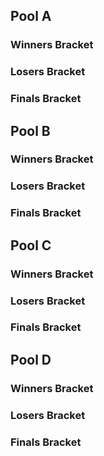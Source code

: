 {{DISPLAYTITLE:The Wavedashers: Pools}}
{{tabs static
|name1=Overview
|link1=The_Wavedashers
|name2=Pools
|link2=The_Wavedashers/Pools
|name3=Bracket
|link3=The_Wavedashers/Bracket
|This=2
}}

==Pool A==
<!-- Generated with http://tournament-nub.rhcloud.com/toliquipedia name=teamdashsp-wavedashersmeleeA -->

===Winners Bracket===
{{16DEWBracketA
|r1m1p1=Aisengobay |r1m1p1flag=br |r1m1p1score=W |r1m1win=1
|r1m1p2=Bye |r1m1p2flag= |r1m1p2score=-

|r1m2p1=Soul_Azer |r1m2p1flag=br |r1m2p1score=0 |r1m2win=2
|r1m2p2=Kazi |r1m2p2flag=br |r1m2p2score=2

|r1m3p1=Mr. PotatoBread |r1m3p1flag=br |r1m3p1score=W |r1m3win=1
|r1m3p2=Bye |r1m3p2flag= |r1m3p2score=-

|r1m4p1=Striker |r1m4p1flag=br |r1m4p1score=W |r1m4win=1
|r1m4p2=Bye |r1m4p2flag= |r1m4p2score=-

|r1m5p1=Kizzu |r1m5p1flag=br |r1m5p1score=W |r1m5win=1
|r1m5p2=Bye |r1m5p2flag= |r1m5p2score=-

|r1m6p1=Peléo |r1m6p1flag=br |r1m6p1score=2 |r1m6win=1
|r1m6p2=Joney |r1m6p2flag=br |r1m6p2score=0

|r1m7p1=Phoca |r1m7p1flag=br |r1m7p1score=W |r1m7win=1
|r1m7p2=Bye |r1m7p2flag= |r1m7p2score=-

|r1m8p1=Brancow |r1m8p1flag=br |r1m8p1score=W |r1m8win=1
|r1m8p2=Bye |r1m8p2flag= |r1m8p2score=-

|r2m1p1=Aisengobay |r2m1p1flag=br |r2m1p1score=2 |r2m1win=1
|r2m1p2=Kazi |r2m1p2flag=br |r2m1p2score=0

|r2m2p1=Mr. PotatoBread |r2m2p1flag=br |r2m2p1score=0 |r2m2win=2
|r2m2p2=Striker |r2m2p2flag=br |r2m2p2score=2

|r2m3p1=Kizzu |r2m3p1flag=br |r2m3p1score=2 |r2m3win=1
|r2m3p2=Peléo |r2m3p2flag=br |r2m3p2score=0

|r2m4p1=Phoca |r2m4p1flag=br |r2m4p1score=0 |r2m4win=2
|r2m4p2=Brancow |r2m4p2flag=br |r2m4p2score=2

|r3m1p1=Aisengobay |r3m1p1flag=br |r3m1p1score=2 |r3m1win=1
|r3m1p2=Striker |r3m1p2flag=br |r3m1p2score=0

|r3m2p1=Kizzu |r3m2p1flag=br |r3m2p1score=2 |r3m2win=1
|r3m2p2=Brancow |r3m2p2flag=br |r3m2p2score=0
}}

===Losers Bracket===
{{16DELBracketA
|l1m1p1=Bye |l1m1p1flag= |l1m1p1score=- |l1m1win=2
|l1m1p2=Soul_Azer |l1m1p2flag=br |l1m1p2score=W

|l1m2p1=Bye |l1m2p1flag= |l1m2p1score=- |l1m2win=
|l1m2p2=Bye |l1m2p2flag= |l1m2p2score=W

|l1m3p1=Bye |l1m3p1flag= |l1m3p1score=- |l1m3win=2
|l1m3p2=Joney |l1m3p2flag=br |l1m3p2score=W

|l1m4p1=Bye |l1m4p1flag= |l1m4p1score=- |l1m4win=
|l1m4p2=Bye |l1m4p2flag= |l1m4p2score=W

|l2m1p1=Phoca |l2m1p1flag=br |l2m1p1score=2 |l2m1win=1
|l2m1p2=Soul_Azer |l2m1p2flag=br |l2m1p2score=0

|l2m2p1=Peléo |l2m2p1flag=br |l2m2p1score=W |l2m2win=1
|l2m2p2=Bye |l2m2p2flag= |l2m2p2score=-

|l2m3p1=Mr. PotatoBread |l2m3p1flag=br |l2m3p1score=2 |l2m3win=1
|l2m3p2=Joney |l2m3p2flag=br |l2m3p2score=0

|l2m4p1=Kazi |l2m4p1flag=br |l2m4p1score=W |l2m4win=1
|l2m4p2=Bye |l2m4p2flag= |l2m4p2score=-

|l3m1p1=Phoca |l3m1p1flag=br |l3m1p1score=2 |l3m1win=1
|l3m1p2=Peléo |l3m1p2flag=br |l3m1p2score=1

|l3m2p1=Mr. PotatoBread |l3m2p1flag=br |l3m2p1score=0 |l3m2win=2
|l3m2p2=Kazi |l3m2p2flag=br |l3m2p2score=2

|l4m1p1=Striker |l4m1p1flag=br |l4m1p1score=2 |l4m1win=1
|l4m1p2=Phoca |l4m1p2flag=br |l4m1p2score=0

|l4m2p1=Brancow |l4m2p1flag=br |l4m2p1score=0 |l4m2win=2
|l4m2p2=Kazi |l4m2p2flag=br |l4m2p2score=2
}}

===Finals Bracket===
{{DEFinalBracket
<!-- FROM WINNERS -->
|r1m1p1=Aisengobay |r1m1p1flag=br |r1m1p1score=2 |r1m1win=1
|r1m1p2=Kizzu |r1m1p2flag=br |r1m1p2score=0

<!-- FROM LOSERS -->
|l1m1p1=Striker |l1m1p1flag=br |l1m1p1score=0 |l1m1win=2
|l1m1p2=Kazi |l1m1p2flag=br |l1m1p2score=2

<!-- LOSERS FINALS -->
|r2m1p1=Kizzu |r2m1p1flag=br |r2m1p1score=2 |r2m1win=1
|r2m1p2=Kazi |r2m1p2flag=br |r2m1p2score=0

<!-- GRAND FINALS -->
|r3m1p1=Aisengobay |r3m1p1flag=br |r3m1p1score={{advance|The_Wavedashers/Bracket}} |r3m1win=
|r3m1p2=Kizzu |r3m1p2flag=br |r3m1p2score={{advance|The_Wavedashers/Bracket}}
}}

==Pool B==
<!-- Generated with http://tournament-nub.rhcloud.com/toliquipedia name=teamdashsp-wavedashersmeleeB -->

===Winners Bracket===
{{16DEWBracketA
|r1m1p1=Walk |r1m1p1flag=br |r1m1p1score=W |r1m1win=1
|r1m1p2=Bye |r1m1p2flag= |r1m1p2score=-

|r1m2p1=Crow |r1m2p1flag=br |r1m2p1score=W |r1m2win=1
|r1m2p2=Bye |r1m2p2flag= |r1m2p2score=-

|r1m3p1=BlackJet |r1m3p1flag=br |r1m3p1score=W |r1m3win=1
|r1m3p2=Bye |r1m3p2flag= |r1m3p2score=-

|r1m4p1=Killuah |r1m4p1flag=br |r1m4p1score=W |r1m4win=1
|r1m4p2=Bye |r1m4p2flag= |r1m4p2score=-

|r1m5p1=dede |r1m5p1flag=br |r1m5p1score=W |r1m5win=1
|r1m5p2=Bye |r1m5p2flag= |r1m5p2score=-

|r1m6p1=Lee |r1m6p1flag=br |r1m6p1score=2 |r1m6win=1
|r1m6p2=ito_masters |r1m6p2flag=br |r1m6p2score=0

|r1m7p1=SPOT |r1m7p1flag=br |r1m7p1score=W |r1m7win=1
|r1m7p2=Bye |r1m7p2flag= |r1m7p2score=-

|r1m8p1=Kira |r1m8p1flag=br |r1m8p1score=W |r1m8win=1
|r1m8p2=Bye |r1m8p2flag= |r1m8p2score=-

|r2m1p1=Walk |r2m1p1flag=br |r2m1p1score=2 |r2m1win=1
|r2m1p2=Crow |r2m1p2flag=br |r2m1p2score=0

|r2m2p1=BlackJet |r2m2p1flag=br |r2m2p1score=2 |r2m2win=1
|r2m2p2=Killuah |r2m2p2flag=br |r2m2p2score=0

|r2m3p1=dede |r2m3p1flag=br |r2m3p1score=2 |r2m3win=1
|r2m3p2=Lee |r2m3p2flag=br |r2m3p2score=0

|r2m4p1=SPOT |r2m4p1flag=br |r2m4p1score=2 |r2m4win=1
|r2m4p2=Kira |r2m4p2flag=br |r2m4p2score=0

|r3m1p1=Walk |r3m1p1flag=br |r3m1p1score=2 |r3m1win=1
|r3m1p2=BlackJet |r3m1p2flag=br |r3m1p2score=0

|r3m2p1=dede |r3m2p1flag=br |r3m2p1score=2 |r3m2win=1
|r3m2p2=SPOT |r3m2p2flag=br |r3m2p2score=0
}}

===Losers Bracket===
{{16DELBracketA
|l1m1p1=Bye |l1m1p1flag= |l1m1p1score=- |l1m1win=
|l1m1p2=Bye |l1m1p2flag= |l1m1p2score=W

|l1m2p1=Bye |l1m2p1flag= |l1m2p1score=- |l1m2win=
|l1m2p2=Bye |l1m2p2flag= |l1m2p2score=W

|l1m3p1=Bye |l1m3p1flag= |l1m3p1score=- |l1m3win=2
|l1m3p2=ito_masters |l1m3p2flag=br |l1m3p2score=W

|l1m4p1=Bye |l1m4p1flag= |l1m4p1score=- |l1m4win=
|l1m4p2=Bye |l1m4p2flag= |l1m4p2score=W

|l2m1p1=Kira |l2m1p1flag=br |l2m1p1score=W |l2m1win=1
|l2m1p2=Bye |l2m1p2flag= |l2m1p2score=-

|l2m2p1=Lee |l2m2p1flag=br |l2m2p1score=W |l2m2win=1
|l2m2p2=Bye |l2m2p2flag= |l2m2p2score=-

|l2m3p1=Killuah |l2m3p1flag=br |l2m3p1score=1 |l2m3win=1
|l2m3p2=ito_masters |l2m3p2flag=br |l2m3p2score=0

|l2m4p1=Crow |l2m4p1flag=br |l2m4p1score=W |l2m4win=1
|l2m4p2=Bye |l2m4p2flag= |l2m4p2score=-

|l3m1p1=Kira |l3m1p1flag=br |l3m1p1score=0 |l3m1win=2
|l3m1p2=Lee |l3m1p2flag= |l3m1p2score=1

|l3m2p1=Killuah |l3m2p1flag=br |l3m2p1score=0 |l3m2win=2
|l3m2p2=Crow |l3m2p2flag=br |l3m2p2score=1

|l4m1p1=BlackJet |l4m1p1flag=br |l4m1p1score=0 |l4m1win=2
|l4m1p2=Lee |l4m1p2flag=br |l4m1p2score=2

|l4m2p1=SPOT |l4m2p1flag=br |l4m2p1score=0 |l4m2win=2
|l4m2p2=Crow |l4m2p2flag=br |l4m2p2score=1
}}

===Finals Bracket===
{{DEFinalBracket
<!-- FROM WINNERS -->
|r1m1p1=Walk |r1m1p1flag=br |r1m1p1score=2 |r1m1win=1
|r1m1p2=dede |r1m1p2flag= |r1m1p2score=0

<!-- FROM LOSERS -->
|l1m1p1=Lee |l1m1p1flag=br |l1m1p1score=2 |l1m1win=1
|l1m1p2=Crow |l1m1p2flag=br |l1m1p2score=0

<!-- LOSERS FINALS -->
|r2m1p1=dede |r2m1p1flag=br |r2m1p1score=2 |r2m1win=1
|r2m1p2=Lee |r2m1p2flag=br |r2m1p2score=0

<!-- GRAND FINALS -->
|r3m1p1=Walk |r3m1p1flag=br |r3m1p1score={{advance|The_Wavedashers/Bracket}} |r3m1win=
|r3m1p2=dede |r3m1p2flag=br |r3m1p2score={{advance|The_Wavedashers/Bracket}}
}}

==Pool C==
<!-- Generated with http://tournament-nub.rhcloud.com/toliquipedia name=teamdashsp-wavedashersmeleeC -->

===Winners Bracket===
{{16DEWBracketA
|r1m1p1=Godz |r1m1p1flag=br |r1m1p1score=W |r1m1win=1
|r1m1p2=Bye |r1m1p2flag= |r1m1p2score=-

|r1m2p1=Super FOG |r1m2p1flag=br |r1m2p1score=W |r1m2win=1
|r1m2p2=Bye |r1m2p2flag= |r1m2p2score=-

|r1m3p1=Yost |r1m3p1flag=br |r1m3p1score=W |r1m3win=1
|r1m3p2=Bye |r1m3p2flag= |r1m3p2score=-

|r1m4p1=Syron |r1m4p1flag=br |r1m4p1score=W |r1m4win=1
|r1m4p2=Bye |r1m4p2flag= |r1m4p2score=-

|r1m5p1=McS33 |r1m5p1flag=br |r1m5p1score=W |r1m5win=1
|r1m5p2=Bye |r1m5p2flag= |r1m5p2score=-

|r1m6p1=Pirilampo |r1m6p1flag=br |r1m6p1score=2 |r1m6win=1
|r1m6p2=Texugo |r1m6p2flag=br |r1m6p2score=0

|r1m7p1=Banze |r1m7p1flag=br |r1m7p1score=W |r1m7win=1
|r1m7p2=Bye |r1m7p2flag= |r1m7p2score=-

|r1m8p1=Dr. Yang |r1m8p1flag=br |r1m8p1score=W |r1m8win=1
|r1m8p2=Bye |r1m8p2flag= |r1m8p2score=-

|r2m1p1=Godz |r2m1p1flag=br |r2m1p1score=2 |r2m1win=1
|r2m1p2=Super FOG |r2m1p2flag=br |r2m1p2score=0

|r2m2p1=Yost |r2m2p1flag=br |r2m2p1score=1 |r2m2win=2
|r2m2p2=Syron |r2m2p2flag=br |r2m2p2score=2

|r2m3p1=McS33 |r2m3p1flag=br |r2m3p1score=2 |r2m3win=1
|r2m3p2=Pirilampo |r2m3p2flag=br |r2m3p2score=0

|r2m4p1=Banze |r2m4p1flag=br |r2m4p1score=2 |r2m4win=1
|r2m4p2=Dr. Yang |r2m4p2flag=br |r2m4p2score=0

|r3m1p1=Godz |r3m1p1flag=br |r3m1p1score=2 |r3m1win=1
|r3m1p2=Syron |r3m1p2flag=br |r3m1p2score=0

|r3m2p1=McS33 |r3m2p1flag=br |r3m2p1score=2 |r3m2win=1
|r3m2p2=Banze |r3m2p2flag=br |r3m2p2score=1
}}

===Losers Bracket===
{{16DELBracketA
|l1m1p1=Bye |l1m1p1flag= |l1m1p1score=- |l1m1win=
|l1m1p2=Bye |l1m1p2flag= |l1m1p2score=W

|l1m2p1=Bye |l1m2p1flag= |l1m2p1score=- |l1m2win=
|l1m2p2=Bye |l1m2p2flag= |l1m2p2score=W

|l1m3p1=Bye |l1m3p1flag= |l1m3p1score=- |l1m3win=2
|l1m3p2=Texugo |l1m3p2flag=br |l1m3p2score=W

|l1m4p1=Bye |l1m4p1flag= |l1m4p1score=- |l1m4win=
|l1m4p2=Bye |l1m4p2flag= |l1m4p2score=W

|l2m1p1=Dr. Yang |l2m1p1flag=br |l2m1p1score=W |l2m1win=1
|l2m1p2=Bye |l2m1p2flag= |l2m1p2score=-

|l2m2p1=Pirilampo |l2m2p1flag=br |l2m2p1score=W |l2m2win=1
|l2m2p2=Bye |l2m2p2flag= |l2m2p2score=-

|l2m3p1=Yost |l2m3p1flag=br |l2m3p1score=1 |l2m3win=1
|l2m3p2=Texugo |l2m3p2flag=br |l2m3p2score=0

|l2m4p1=Super FOG |l2m4p1flag=br |l2m4p1score=W |l2m4win=1
|l2m4p2=Bye |l2m4p2flag= |l2m4p2score=-

|l3m1p1=Dr. Yang |l3m1p1flag=br |l3m1p1score=2 |l3m1win=1
|l3m1p2=Pirilampo |l3m1p2flag=br |l3m1p2score=1

|l3m2p1=Yost |l3m2p1flag=br |l3m2p1score=2 |l3m2win=1
|l3m2p2=Super FOG |l3m2p2flag=br |l3m2p2score=0

|l4m1p1=Syron |l4m1p1flag=br |l4m1p1score=2 |l4m1win=1
|l4m1p2=Dr. Yang |l4m1p2flag=br |l4m1p2score=0

|l4m2p1=Banze |l4m2p1flag=br |l4m2p1score=2 |l4m2win=1
|l4m2p2=Yost |l4m2p2flag=br |l4m2p2score=0
}}

===Finals Bracket===
{{DEFinalBracket
<!-- FROM WINNERS -->
|r1m1p1=Godz |r1m1p1flag=br |r1m1p1score=2 |r1m1win=1
|r1m1p2=McS33 |r1m1p2flag=br |r1m1p2score=0

<!-- FROM LOSERS -->
|l1m1p1=Syron |l1m1p1flag=br |l1m1p1score=2 |l1m1win=1
|l1m1p2=Banze |l1m1p2flag=br |l1m1p2score=0

<!-- LOSERS FINALS -->
|r2m1p1=McS33 |r2m1p1flag=br |r2m1p1score=2 |r2m1win=1
|r2m1p2=Syron |r2m1p2flag=br |r2m1p2score=0

<!-- GRAND FINALS -->
|r3m1p1=Godz |r3m1p1flag=br |r3m1p1score={{advance|The_Wavedashers/Bracket}} |r3m1win=
|r3m1p2=McS33 |r3m1p2flag=br |r3m1p2score={{advance|The_Wavedashers/Bracket}}
}}

==Pool D==
<!-- Generated with http://tournament-nub.rhcloud.com/toliquipedia name=teamdashsp-wavedashersmeleeD -->

===Winners Bracket===
{{16DEWBracketA
|r1m1p1=Leso |r1m1p1flag=br |r1m1p1score=W |r1m1win=1
|r1m1p2=Bye |r1m1p2flag= |r1m1p2score=-

|r1m2p1=Afro |r1m2p1flag=br |r1m2p1score=W |r1m2win=1
|r1m2p2=Bye |r1m2p2flag= |r1m2p2score=-

|r1m3p1=Luke_leal |r1m3p1flag=br |r1m3p1score=W |r1m3win=1
|r1m3p2=Bye |r1m3p2flag= |r1m3p2score=-

|r1m4p1=Geek |r1m4p1flag=br |r1m4p1score=W |r1m4win=1
|r1m4p2=Bye |r1m4p2flag= |r1m4p2score=-

|r1m5p1=Joker |r1m5p1flag=br |r1m5p1score=W |r1m5win=1
|r1m5p2=Bye |r1m5p2flag= |r1m5p2score=-

|r1m6p1=Dindro |r1m6p1flag=br |r1m6p1score=0 |r1m6win=2
|r1m6p2=Quinho |r1m6p2flag=br |r1m6p2score=2

|r1m7p1=Slug |r1m7p1flag=br |r1m7p1score=W |r1m7win=1
|r1m7p2=Bye |r1m7p2flag= |r1m7p2score=-

|r1m8p1=wizzzi |r1m8p1flag=br |r1m8p1score=W |r1m8win=1
|r1m8p2=Bye |r1m8p2flag= |r1m8p2score=-

|r2m1p1=Leso |r2m1p1flag=br |r2m1p1score=2 |r2m1win=1
|r2m1p2=Afro |r2m1p2flag=br |r2m1p2score=0

|r2m2p1=Luke_leal |r2m2p1flag=br |r2m2p1score=2 |r2m2win=1
|r2m2p2=Geek |r2m2p2flag=br |r2m2p2score=0

|r2m3p1=Joker |r2m3p1flag=br |r2m3p1score=2 |r2m3win=1
|r2m3p2=Quinho |r2m3p2flag=br |r2m3p2score=0

|r2m4p1=Slug |r2m4p1flag=br |r2m4p1score=2 |r2m4win=1
|r2m4p2=wizzzi |r2m4p2flag=br |r2m4p2score=0

|r3m1p1=Leso |r3m1p1flag=br |r3m1p1score=2 |r3m1win=1
|r3m1p2=Luke_leal |r3m1p2flag=br |r3m1p2score=0

|r3m2p1=Joker |r3m2p1flag=br |r3m2p1score=0 |r3m2win=2
|r3m2p2=Slug |r3m2p2flag=br |r3m2p2score=2
}}

===Losers Bracket===
{{16DELBracketA
|l1m1p1=Bye |l1m1p1flag= |l1m1p1score=- |l1m1win=
|l1m1p2=Bye |l1m1p2flag= |l1m1p2score=W

|l1m2p1=Bye |l1m2p1flag= |l1m2p1score=- |l1m2win=
|l1m2p2=Bye |l1m2p2flag= |l1m2p2score=W

|l1m3p1=Bye |l1m3p1flag= |l1m3p1score=- |l1m3win=2
|l1m3p2=Dindro |l1m3p2flag=br |l1m3p2score=W

|l1m4p1=Bye |l1m4p1flag= |l1m4p1score=- |l1m4win=
|l1m4p2=Bye |l1m4p2flag= |l1m4p2score=W

|l2m1p1=wizzzi |l2m1p1flag=br |l2m1p1score=W |l2m1win=1
|l2m1p2=Bye |l2m1p2flag= |l2m1p2score=-

|l2m2p1=Quinho |l2m2p1flag=br |l2m2p1score=W |l2m2win=1
|l2m2p2=Bye |l2m2p2flag= |l2m2p2score=-

|l2m3p1=Geek |l2m3p1flag=br |l2m3p1score=0 |l2m3win=2
|l2m3p2=Dindro |l2m3p2flag=br |l2m3p2score=1

|l2m4p1=Afro |l2m4p1flag=br |l2m4p1score=W |l2m4win=1
|l2m4p2=Bye |l2m4p2flag= |l2m4p2score=-

|l3m1p1=wizzzi |l3m1p1flag=br |l3m1p1score=0 |l3m1win=2
|l3m1p2=Quinho |l3m1p2flag=br |l3m1p2score=1

|l3m2p1=Dindro |l3m2p1flag=br |l3m2p1score=0 |l3m2win=2
|l3m2p2=Afro |l3m2p2flag=br |l3m2p2score=1

|l4m1p1=Luke_leal |l4m1p1flag=br |l4m1p1score=2 |l4m1win=1
|l4m1p2=Quinho |l4m1p2flag=br |l4m1p2score=0

|l4m2p1=Joker |l4m2p1flag=br |l4m2p1score=2 |l4m2win=1
|l4m2p2=Afro |l4m2p2flag=br |l4m2p2score=0
}}

===Finals Bracket===
{{DEFinalBracket
<!-- FROM WINNERS -->
|r1m1p1=Leso |r1m1p1flag=br |r1m1p1score=2 |r1m1win=1
|r1m1p2=Slug |r1m1p2flag=br |r1m1p2score=1

<!-- FROM LOSERS -->
|l1m1p1=Luke_leal |l1m1p1flag=br |l1m1p1score=0 |l1m1win=2
|l1m1p2=Joker |l1m1p2flag=br |l1m1p2score=2

<!-- LOSERS FINALS -->
|r2m1p1=Slug |r2m1p1flag=br |r2m1p1score=2 |r2m1win=1
|r2m1p2=Joker |r2m1p2flag=br |r2m1p2score=0

<!-- GRAND FINALS -->
|r3m1p1=Leso |r3m1p1flag=br |r3m1p1score={{advance|The_Wavedashers/Bracket}} |r3m1win=
|r3m1p2=Slug |r3m1p2flag=br |r3m1p2score={{advance|The_Wavedashers/Bracket}}
}}
